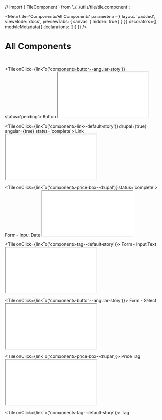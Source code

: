 // import { TileComponent } from '../../utils/tile/tile.component';

<Meta
    title='Components/All Components'
    parameters={{ 
        layout: 'padded', 
        viewMode: 'docs',
        previewTabs: { canvas: { hidden: true } }
    }}
    decorators={[
        moduleMetadata({ declarations: []})
    ]}
/>

# All Components

<br/>

<!-- TODO: Automatised? -->

<Stack>

<Tile onClick={linkTo('components-button--angular-story')} status='pending'>
    Button
    <iframe title="Default" src="iframe.html?id=components-button--angular-story&amp;viewMode=story"></iframe>
</Tile>

<Tile onClick={linkTo('components-link--default-story')} drupal={true} angular={true} status='complete'>
    Link
    <iframe title="Default" src="iframe.html?id=components-button--angular-story&amp;viewMode=story"></iframe>
</Tile>

<Tile onClick={linkTo('components-price-box--drupal')} status='complete'>
    Form - Input Date
    <iframe title="Default" src="iframe.html?id=components-button--angular-story&amp;viewMode=story"></iframe>
</Tile>

<Tile onClick={linkTo('components-tag--default-story')}>
    Form - Input Text
    <iframe title="Default" src="iframe.html?id=components-button--angular-story&amp;viewMode=story"></iframe>
</Tile>

<Tile onClick={linkTo('components-button--angular-story')}>
    Form - Select
    <iframe title="Default" src="iframe.html?id=components-button--angular-story&amp;viewMode=story"></iframe>
</Tile>

<Tile onClick={linkTo('components-price-box--drupal')}>
    Price Tag
    <iframe title="Default" src="iframe.html?id=components-button--angular-story&amp;viewMode=story"></iframe>
</Tile>

<Tile onClick={linkTo('components-tag--default-story')}>
    Tag
</Tile>

</Stack>